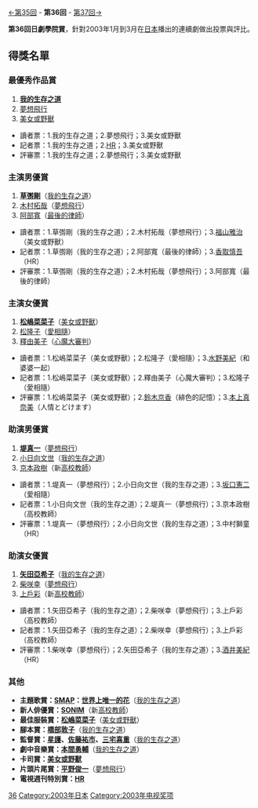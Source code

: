 {{noteTA
|G1=JP Show}}
[[第35回日劇學院賞名單|←第35回]] - '''第36回''' - [[第37回日劇學院賞名單|第37回→]]

'''第36回日劇學院賞'''，針對2003年1月到3月在[[日本|日本]]播出的連續劇做出投票與評比。

== 得獎名單 ==
=== 最優秀作品賞 ===
#'''[[我的生存之道|我的生存之道]]'''
#[[夢想飛行|夢想飛行]]
#[[美女或野獸|美女或野獸]]

*讀者票：1.我的生存之道；2.夢想飛行；3.美女或野獸
*記者票：1.我的生存之道；2.[[HR_(情景喜剧)|HR]]；3.美女或野獸
*評審票：1.我的生存之道；2.夢想飛行；3.美女或野獸

=== 主演男優賞 ===
#'''[[草彅剛|草彅剛]]'''（[[我的生存之道|我的生存之道]]）
#[[木村拓哉|木村拓哉]]（[[夢想飛行|夢想飛行]]）
#[[阿部寬|阿部寬]]（[[最後的律師|最後的律師]]）

*讀者票：1.草彅剛（我的生存之道）；2.木村拓哉（夢想飛行）；3.[[福山雅治|福山雅治]]（美女或野獸）
*記者票：1.草彅剛（我的生存之道）；2.阿部寬（最後的律師）；3.[[香取慎吾|香取慎吾]]（HR）
*評審票：1.草彅剛（我的生存之道）；2.木村拓哉（夢想飛行）；3.阿部寬（最後的律師）

=== 主演女優賞 ===
#'''[[松嶋菜菜子|松嶋菜菜子]]'''（[[美女或野獸|美女或野獸]]）
#[[松隆子|松隆子]]（[[愛相隨|愛相隨]]）
#[[釋由美子|釋由美子]]（[[心魔大審判|心魔大審判]]）

*讀者票：1.松嶋菜菜子（美女或野獸）；2.松隆子（愛相隨）；3.[[水野美紀|水野美紀]]（和婆婆一起）
*記者票：1.松嶋菜菜子（美女或野獸）；2.釋由美子（心魔大審判）；3.松隆子（愛相隨）
*評審票：1.松嶋菜菜子（美女或野獸）；2.[[鈴木京香|鈴木京香]]（緋色的記憶）；3.[[本上真奈美|本上真奈美]]（人情とどけます）

=== 助演男優賞 ===
#'''[[堤真一|堤真一]]'''（[[夢想飛行|夢想飛行]]）
#[[小日向文世|小日向文世]]（[[我的生存之道|我的生存之道]]）
#[[京本政樹|京本政樹]]（新[[高校教師|高校教師]]）

*讀者票：1.堤真一（夢想飛行）；2.小日向文世（我的生存之道）；3.[[坂口憲二|坂口憲二]]（愛相隨）
*記者票：1.小日向文世（我的生存之道）；2.堤真一（夢想飛行）；3.京本政樹（高校教師）
*評審票：1.堤真一（夢想飛行）；2.小日向文世（我的生存之道）；3.中村獅童（HR）

=== 助演女優賞 ===
#'''[[矢田亞希子|矢田亞希子]]'''（[[我的生存之道|我的生存之道]]）
#[[柴咲幸|柴咲幸]]（[[夢想飛行|夢想飛行]]）
#[[上戶彩|上戶彩]]（新[[高校教師|高校教師]]）

*讀者票：1.矢田亞希子（我的生存之道）；2.柴咲幸（夢想飛行）；3.上戶彩（高校教師）
*記者票：1.矢田亞希子（我的生存之道）；2.柴咲幸（夢想飛行）；3.上戶彩（高校教師）
*評審票：1.柴咲幸（夢想飛行）；2.矢田亞希子（我的生存之道）；3.[[酒井美紀|酒井美紀]]（HR）

=== 其他 ===
*'''主題歌賞：[[SMAP|SMAP]]：[[世界上唯一的花|世界上唯一的花]]'''（[[我的生存之道|我的生存之道]]）
*'''新人俳優賞：[[SONIM|SONIM]]'''（新[[高校教師|高校教師]]）
*'''最佳服裝賞：[[松嶋菜菜子|松嶋菜菜子]]'''（[[美女或野獸|美女或野獸]]）
*'''腳本賞：[[橋部敦子|橋部敦子]]'''（[[我的生存之道|我的生存之道]]）
*'''監督賞：[[星護|星護]]、[[佐藤祐市|佐藤祐市]]、[[三宅喜重|三宅喜重]]'''（[[我的生存之道|我的生存之道]]）
*'''劇中音樂賞：[[本間勇輔|本間勇輔]]'''（[[我的生存之道|我的生存之道]]）
*'''卡司賞：[[美女或野獸|美女或野獸]]'''
*'''片頭片尾賞：[[平野俊一|平野俊一]]'''（[[夢想飛行|夢想飛行]]）
*'''電視週刊特別賞：[[HR|HR]]'''
{{日劇學院賞名單}}

[[Category:日劇學院賞|36]]
[[Category:2003年日本|Category:2003年日本]]
[[Category:2003年电视奖项|Category:2003年电视奖项]]